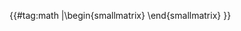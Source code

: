 <includeonly>{{#tag:math
|\begin{smallmatrix} {{{f}}} \end{smallmatrix}
}}</includeonly><noinclude>{{documentation}}
</noinclude>